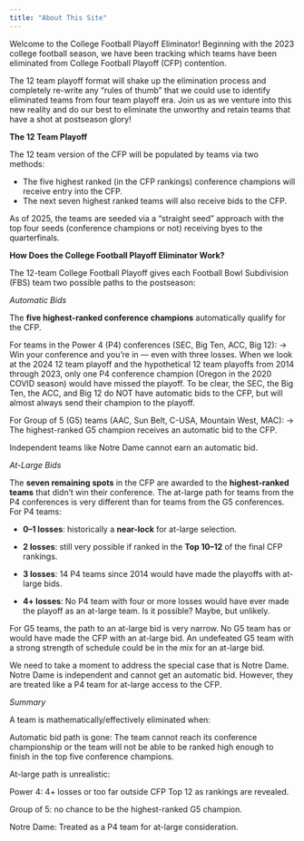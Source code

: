 ```yaml
---
title: "About This Site"
---
```


Welcome to the College Football Playoff Eliminator! Beginning with the 2023 college football season, we have been tracking which teams have been eliminated from College Football Playoff (CFP) contention.

The 12 team playoff format will shake up the elimination process and completely re-write any "rules of thumb" that we could use to identify eliminated teams from four team playoff era. Join us as we venture into this new reality and do our best to eliminate the unworthy and retain teams that have a shot at postseason glory!

**The 12 Team Playoff**

The 12 team version of the CFP will be populated by teams via two methods:

-   The five highest ranked (in the CFP rankings) conference champions will receive entry into the CFP.
-   The next seven highest ranked teams will also receive bids to the CFP.

As of 2025, the teams are seeded via a "straight seed" approach with the top four seeds (conference champions or not) receiving byes to the quarterfinals.

**How Does the College Football Playoff Eliminator Work?**

The 12-team College Football Playoff gives each Football Bowl Subdivision (FBS) team two possible paths to the postseason:

*Automatic Bids*

The **five highest-ranked conference champions** automatically qualify for the CFP.

For teams in the Power 4 (P4) conferences (SEC, Big Ten, ACC, Big 12): → Win your conference and you’re in — even with three losses. When we look at the 2024 12 team playoff and the hypothetical 12 team playoffs from 2014 through 2023, only one P4 conference champion (Oregon in the 2020 COVID season) would have missed the playoff. To be clear, the SEC, the Big Ten, the ACC, and Big 12 do NOT have automatic bids to the CFP, but will almost always send their champion to the playoff.

For Group of 5 (G5) teams (AAC, Sun Belt, C-USA, Mountain West, MAC): → The highest-ranked G5 champion receives an automatic bid to the CFP.

Independent teams like Notre Dame cannot earn an automatic bid.

*At-Large Bids*

The **seven remaining spots** in the CFP are awarded to the **highest-ranked teams** that didn’t win their conference. The at-large path for teams from the P4 conferences is very different than for teams from the G5 conferences. For P4 teams:

-   **0–1 losses**: historically a **near-lock** for at-large selection.

-   **2 losses**: still very possible if ranked in the **Top 10–12** of the final CFP rankings.

-   **3 losses**: 14 P4 teams since 2014 would have made the playoffs with at-large bids.

-   **4+ losses**: No P4 team with four or more losses would have ever made the playoff as an at-large team. Is it possible? Maybe, but unlikely.

For G5 teams, the path to an at-large bid is very narrow. No G5 team has or would have made the CFP with an at-large bid. An undefeated G5 team with a strong strength of schedule could be in the mix for an at-large bid.

We need to take a moment to address the special case that is Notre Dame. Notre Dame is independent and cannot get an automatic bid. However, they are treated like a P4 team for at-large access to the CFP.

*Summary*

A team is mathematically/effectively eliminated when:

Automatic bid path is gone: The team cannot reach its conference championship or the team will not be able to be ranked high enough to finish in the top five conference champions.

At-large path is unrealistic:

Power 4: 4+ losses or too far outside CFP Top 12 as rankings are revealed.

Group of 5: no chance to be the highest-ranked G5 champion.

Notre Dame: Treated as a P4 team for at-large consideration.
